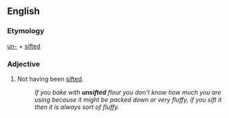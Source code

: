 ==English==

===Etymology===
[[un-]] + [[sifted]]

===Adjective===
{{en-adj|-}}

#Not having been [[sift]]ed.
#:''If you bake with '''unsifted''' flour you don't know how much you are using because it might be packed down or very fluffy, if you sift it then it is always sort of fluffy.''